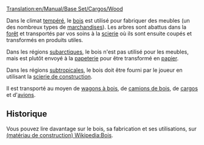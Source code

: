 [[Translation:en/Manual/Base Set/Cargos/Wood]]

{{fr/Manual/Base Set/Cargos/Cargaison|nom=Bois
|image=en/Manual/Base Set/Cargos/Wood.png
|produit=[[fr/Manual/Base Set/Industries/Forêt|Forêt]] (climats tempéré et subarctique), [[fr/Manual/Base Set/Industries/Scierie de construction|Scierie de construction]] (climat subtropical)
|accepté=[[fr/Manual/Base Set/Industries/Scierie|Scierie]] (climat tempéré), [[fr/Manual/Base Set/Industries/Papeterie|Papeterie]] (climat subarctique), [[fr/Manual/Base Set/Industries/Usine|Usine]] (climat subtropical)
}}

Dans le climat [[fr/Manual/Climat#tempere|tempéré]], le [[fr/Manual/Base Set/Cargos/Bois|bois]] est utilisé pour fabriquer des meubles (un des nombreux types de [[fr/Manual/Base Set/Cargos/Marchandises|marchandises]]). Les arbres sont abattus dans la [[fr/Manual/Base Set/Industries/Forêt|forêt]] et transportés par vos soins à la [[fr/Manual/Base Set/Industries/Scierie|scierie]] où ils sont ensuite coupés et transformés en produits utiles.

Dans les régions [[fr/Manual/Climat#subarctique|subarctiques]], le bois n'est pas utilisé pour les meubles, mais est plutôt envoyé à la [[fr/Manual/Base Set/Industries/Papeterie|papeterie]] pour être transformé en [[fr/Manual/Base Set/Cargos/Papier|papier]].

Dans les régions [[fr/Manual/Climat#subtropical|subtropicales]], le bois doit être fourni par le joueur en utilisant la [[fr/Manual/Base Set/Industries/Scierie de construction|scierie de construction]].

Il est transporté au moyen de [[fr/Manual/Base Set/Trains/Wagon à bois|wagons à bois]], de [[fr/Manual/Base Set/Road Vehicles/Camion de bois|camions de bois]], de [[fr/Manual/Bateaux|cargos]] et d'[[fr/Manual/Avions|avions]].

==Historique==
Vous pouvez lire davantage sur le bois, sa fabrication et ses utilisations, sur [https://www.wikipedia.org/wiki/fr:Bois (matériau de construction) Wikipedia:Bois].